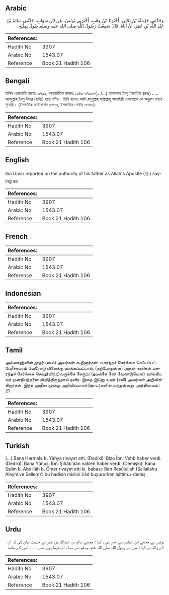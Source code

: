 ## Arabic


<div dir="rtl" lang="ar" style={{fontSize:'larger',backgroundColor:'#f8f9fa',padding:20}}>
وَحَدَّثَنِي حَرْمَلَةُ بْنُ يَحْيَى، أَخْبَرَنَا ابْنُ وَهْبٍ، أَخْبَرَنِي يُونُسُ، عَنِ ابْنِ شِهَابٍ، حَدَّثَنِي سَالِمُ بْنُ عَبْدِ اللَّهِ بْنِ عُمَرَ، أَنَّ أَبَاهُ، قَالَ سَمِعْتُ رَسُولَ اللَّهِ صلى الله عليه وسلم يَقُولُ بِمِثْلِهِ ‏.‏
</div>
<div style={{backgroundColor:'#f8f9fa',padding:20, marginBottom: 10}}><table> <thead> <tr> <th>References:</th> <th></th> </tr> </thead> <tbody><tr><td>Hadith No</td><td>3907</td></tr><tr><td>Arabic No</td><td>1543.07</td></tr><tr><td>Reference</td><td>Book 21 Hadith 106</td></tr></tbody></table></div>

## Bengali


<div dir="ltr" lang="bn" style={{fontSize:'larger',backgroundColor:'#f8f9fa',padding:20}}>
হাদিস একাডেমি নাম্বারঃ ৩৭৯৯, আন্তর্জাতিক নাম্বারঃ ১৫৪৩ ৩৭৯৯-(.../...) হারমালাহ ইবনু ইয়াহইয়া (রহঃ) ..... আবদুল্লাহ ইবনু উমার (রাযিঃ) হতে বর্ণিত। তিনি বলেনঃ আমি রসূলুল্লাহ সাল্লাল্লাহু আলাইহি ওয়াসাল্লাম কে অনুরূপ বলতে শুনেছি। (ইসলামিক ফাউন্ডেশন ৩৭৬৩, ইসলামিক সেন্টার ৩৭৬৩)
</div>
<div style={{backgroundColor:'#f8f9fa',padding:20, marginBottom: 10}}><table> <thead> <tr> <th>References:</th> <th></th> </tr> </thead> <tbody><tr><td>Hadith No</td><td>3907</td></tr><tr><td>Arabic No</td><td>1543.07</td></tr><tr><td>Reference</td><td>Book 21 Hadith 106</td></tr></tbody></table></div>

## English


<div dir="ltr" lang="en" style={{fontSize:'larger',backgroundColor:'#f8f9fa',padding:20}}>
Ibn Umar reported on the authority of his father as Allah's Apostle (ﷺ) saying so
</div>
<div style={{backgroundColor:'#f8f9fa',padding:20, marginBottom: 10}}><table> <thead> <tr> <th>References:</th> <th></th> </tr> </thead> <tbody><tr><td>Hadith No</td><td>3907</td></tr><tr><td>Arabic No</td><td>1543.07</td></tr><tr><td>Reference</td><td>Book 21 Hadith 106</td></tr></tbody></table></div>

## French


<div dir="ltr" lang="fr" style={{fontSize:'larger',backgroundColor:'#f8f9fa',padding:20}}>

</div>
<div style={{backgroundColor:'#f8f9fa',padding:20, marginBottom: 10}}><table> <thead> <tr> <th>References:</th> <th></th> </tr> </thead> <tbody><tr><td>Hadith No</td><td>3907</td></tr><tr><td>Arabic No</td><td>1543.07</td></tr><tr><td>Reference</td><td>Book 21 Hadith 106</td></tr></tbody></table></div>

## Indonesian


<div dir="ltr" lang="id" style={{fontSize:'larger',backgroundColor:'#f8f9fa',padding:20}}>

</div>
<div style={{backgroundColor:'#f8f9fa',padding:20, marginBottom: 10}}><table> <thead> <tr> <th>References:</th> <th></th> </tr> </thead> <tbody><tr><td>Hadith No</td><td>3907</td></tr><tr><td>Arabic No</td><td>1543.07</td></tr><tr><td>Reference</td><td>Book 21 Hadith 106</td></tr></tbody></table></div>

## Tamil


<div dir="ltr" lang="ta" style={{fontSize:'larger',backgroundColor:'#f8f9fa',padding:20}}>
அல்லாஹ்வின் தூதர் (ஸல்) அவர்கள் கூறினார்கள்: மகரந்தச் சேர்க்கை செய்யப்பட்ட பேரீச்சமரம் வேரோடு விலைக்கு வாங்கப்பட்டால், (தற்போதுள்ள) அதன் கனிகள் மகரந்தச் சேர்க்கை செய்த(விற்ற)வருக்கே சேரும்; (தமக்கே சேர வேண்டுமென) வாங்கியவர் முன்நிபந்தனை விதித்திருந்தால் தவிர. இதை இப்னு உமர் (ரலி) அவர்கள் அறிவிக்கிறார்கள். இந்த ஹதீஸ் மூன்று அறிவிப்பாளர்தொடர்களில் வந்துள்ளது. அத்தியாயம் : 21
</div>
<div style={{backgroundColor:'#f8f9fa',padding:20, marginBottom: 10}}><table> <thead> <tr> <th>References:</th> <th></th> </tr> </thead> <tbody><tr><td>Hadith No</td><td>3907</td></tr><tr><td>Arabic No</td><td>1543.07</td></tr><tr><td>Reference</td><td>Book 21 Hadith 106</td></tr></tbody></table></div>

## Turkish


<div dir="ltr" lang="tr" style={{fontSize:'larger',backgroundColor:'#f8f9fa',padding:20}}>
(…) Bana Harmele b. Yahya rivayet etti. (Dediki): Bize İbni Vehb haber verdi. (Dediki): Bana Yûnus, İbni Şihâb'dan naklen haber verdi. (Demişki): Bana Salim b. Abdillâh b. Ömer rivayet etti ki, babası: Ben Resûlullah (Sallallahu Aleyhi ve Sellem)'i bu hadîsin mislini îrâd buyururken işittim.» demiş
</div>
<div style={{backgroundColor:'#f8f9fa',padding:20, marginBottom: 10}}><table> <thead> <tr> <th>References:</th> <th></th> </tr> </thead> <tbody><tr><td>Hadith No</td><td>3907</td></tr><tr><td>Arabic No</td><td>1543.07</td></tr><tr><td>Reference</td><td>Book 21 Hadith 106</td></tr></tbody></table></div>

## Urdu


<div dir="rtl" lang="ur" style={{fontSize:'larger',backgroundColor:'#f8f9fa',padding:20}}>
یونس نے مجھے ابن شہاب سے خبر دی ، کہا : مجھے سالم بن عبداللہ بن عمر نے حدیث بیان کی کہ ان کے والد نے کہا : میں نے رسول اللہ صلی اللہ علیہ وسلم سے سنا ، آپ فرما رہے تھے ۔ ۔ ۔ اسی کے مانند
</div>
<div style={{backgroundColor:'#f8f9fa',padding:20, marginBottom: 10}}><table> <thead> <tr> <th>References:</th> <th></th> </tr> </thead> <tbody><tr><td>Hadith No</td><td>3907</td></tr><tr><td>Arabic No</td><td>1543.07</td></tr><tr><td>Reference</td><td>Book 21 Hadith 106</td></tr></tbody></table></div>